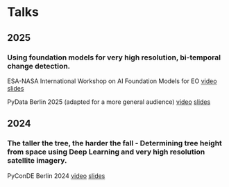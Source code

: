 



# Talks


## 2025


### Using foundation models for very high resolution, bi-temporal change detection.

ESA-NASA International Workshop on AI Foundation Models for EO [video](https://youtu.be/8E9J6G7NWd8?si=gYbUnO5Bi3UQMAje&t=12713)  [slides](https://docs.google.com/presentation/d/e/2PACX-1vRrpeIiaMoj5tNwZbivY45xOZGWvRa48AcSNzGiP25YGz5StcvY16Cfm1GmQFUcTPBS-DJj2HIdsZJV/pub)

PyData Berlin 2025 (adapted for a more general audience) [video](https://vimeo.com/1115528984/90eb7b91c0?fl=pl&fe=vl)  [slides](https://docs.google.com/presentation/d/e/2PACX-1vQpo3LPN9ewydhGzQ_FZESCBDTdhgLvPPk3cn1h7Y1EgduNly4qsjw6cxpL4mqYNj-oTrivjVHypsIV/pub)

## 2024

### The taller the tree, the harder the fall - Determining tree height from space using Deep Learning and very high resolution satellite imagery. 

PyConDE Berlin 2024 [video](https://www.youtube.com/watch?v=7bWGLmUbrYI)  [slides](https://docs.google.com/presentation/d/e/2PACX-1vTSu6KcRNr-HkQ12bBQZjUFcimrSR0jV2sU2VYVCEwjqCVnLGSkKurLQ5v8QUeKNt4IaZ-UblQV4dV-/pub)


